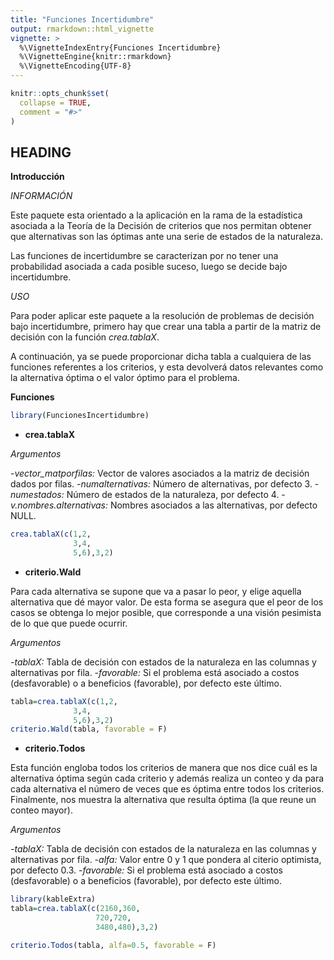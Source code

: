 ```yaml
---
title: "Funciones Incertidumbre"
output: rmarkdown::html_vignette
vignette: >
  %\VignetteIndexEntry{Funciones Incertidumbre}
  %\VignetteEngine{knitr::rmarkdown}
  %\VignetteEncoding{UTF-8}
---
```


```r
knitr::opts_chunk$set(
  collapse = TRUE,
  comment = "#>"
)
```

## HEADING
**Introducción** <br/>

*INFORMACIÓN*

Este paquete esta orientado a la aplicación en la rama de la estadística asociada a la Teoría de la Decisión de criterios que nos permitan obtener que alternativas son las óptimas ante una serie de estados de la naturaleza.

Las funciones de incertidumbre se caracterizan por no tener una probabilidad asociada a cada posible suceso, luego se decide bajo incertidumbre.

*USO*

Para poder aplicar este paquete a la resolución de problemas de decisión bajo incertidumbre, primero hay que crear una tabla a partir de la matriz de decisión con la función *crea.tablaX*. 

A continuación, ya se puede proporcionar dicha tabla a cualquiera de las funciones referentes a los criterios, y esta devolverá datos relevantes como la alternativa óptima o el valor óptimo para el problema.

**Funciones** <br/>

```r
library(FuncionesIncertidumbre)
```

- **crea.tablaX**

*Argumentos*

-*vector_matporfilas:* Vector de valores asociados a la matriz de decisión dados por filas.
-*numalternativas:* Número de alternativas, por defecto 3.
-*numestados:* Número de estados de la naturaleza, por defecto 4.
-*v.nombres.alternativas:* Nombres asociados a las alternativas, por defecto NULL.

```r
crea.tablaX(c(1,2,
              3,4,
              5,6),3,2)

```

- **criterio.Wald**

Para cada alternativa se supone que va a pasar lo peor, y elige aquella alternativa que dé mayor valor. De esta forma se asegura que el peor de los casos se obtenga lo
mejor posible, que corresponde a una visión pesimista de lo que que puede ocurrir.

*Argumentos*

-*tablaX:* Tabla de decisión con estados de la naturaleza en las columnas y alternativas por fila.
-*favorable:* Si el problema está asociado a costos (desfavorable) o a beneficios (favorable), por defecto este último.


```r
tabla=crea.tablaX(c(1,2,
              3,4,
              5,6),3,2)
criterio.Wald(tabla, favorable = F)

```


- **criterio.Todos**

Esta función engloba todos los criterios de manera que nos dice cuál es la alternativa óptima según cada criterio y además realiza un conteo y da para cada alternativa el número de veces que es óptima entre todos los criterios. Finalmente, nos muestra la alternativa que resulta óptima (la que reune un conteo mayor).

*Argumentos*

-*tablaX:* Tabla de decisión con estados de la naturaleza en las columnas y alternativas por fila.
-*alfa:* Valor entre 0 y 1 que pondera al citerio optimista, por defecto 0.3.
-*favorable:* Si el problema está asociado a costos (desfavorable) o a beneficios (favorable), por defecto este último.

```r
library(kableExtra)
tabla=crea.tablaX(c(2160,360,
                   720,720,
                   3480,480),3,2)

criterio.Todos(tabla, alfa=0.5, favorable = F)

```





